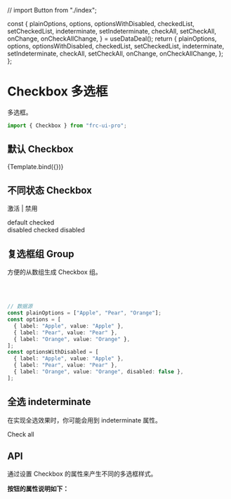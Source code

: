 <!-- Button.stories.mdx-->

// import Button from "./index";

<Meta title="数据录入/多选框 Checkbox" component={Checkbox} />

  const {
    plainOptions,
    options,
    optionsWithDisabled,
    checkedList,
    setCheckedList,
    indeterminate,
    setIndeterminate,
    checkAll,
    setCheckAll,
    onChange,
    onCheckAllChange,
  } = useDataDeal();
  return {
    plainOptions,
    options,
    optionsWithDisabled,
    checkedList,
    setCheckedList,
    indeterminate,
    setIndeterminate,
    checkAll,
    setCheckAll,
    onChange,
    onCheckAllChange,
  };
};


# Checkbox 多选框

多选框。

```ts
import { Checkbox } from "frc-ui-pro";
```

## 默认 Checkbox

<Canvas>
  <Story
    name="默认 Checkbox"
    args={{}}
    // 按需配置 argsTable
    argTypes={{
      autoFocus: {
        name: "autoFocus",
        description: "自动获取焦点",
        options: [true, false],
        control: {
          type: null,
        },
      },
      checked: {
        name: "checked",
        description: "指定当前是否选中",
        options: [true, false],
        control: {
          type: null,
        },
      },
    }}
  >
    {Template.bind({})}
  </Story>
</Canvas>

## 不同状态 Checkbox

激活 | 禁用

<Canvas>
  <Story name="激活 | 禁用">
    <Checkbox>default</Checkbox>
    <Checkbox checked>checked</Checkbox>
    <br />
    <Checkbox disabled>disabled</Checkbox>
    <Checkbox checked disabled>
      checked disabled
    </Checkbox>
  </Story>
</Canvas>

## 复选框组 Group

方便的从数组生成 Checkbox 组。

<Canvas>
  <Story name="复选框组 Group ">
    <Checkbox.Group
      options={mockData().plainOptions}
      defaultValue={["Apple"]}
    />
    <br />
    <Checkbox.Group options={mockData().options} defaultValue={["Pear"]} />
    <br />
    <Checkbox.Group
      options={mockData().optionsWithDisabled}
      disabled
      defaultValue={["Apple"]}
    />
  </Story>
</Canvas>

```ts
// 数据源
const plainOptions = ["Apple", "Pear", "Orange"];
const options = [
  { label: "Apple", value: "Apple" },
  { label: "Pear", value: "Pear" },
  { label: "Orange", value: "Orange" },
];
const optionsWithDisabled = [
  { label: "Apple", value: "Apple" },
  { label: "Pear", value: "Pear" },
  { label: "Orange", value: "Orange", disabled: false },
];
```

## 全选 indeterminate

在实现全选效果时，你可能会用到 indeterminate 属性。

<Canvas>
  <Story name="test ">
    <Checkbox
      indeterminate={mockData().indeterminate}
      onChange={mockData().onCheckAllChange}
      checked={mockData().checkAll}
    >
      Check all
    </Checkbox>
    <br />
    <Checkbox.Group
      options={mockData().plainOptions}
      value={mockData().checkedList}
      onChange={mockData().onChange}
    />
  </Story>
</Canvas>

## API

通过设置 Checkbox 的属性来产生不同的多选框样式。

**按钮的属性说明如下：**

<ArgsTable of={Checkbox} />
